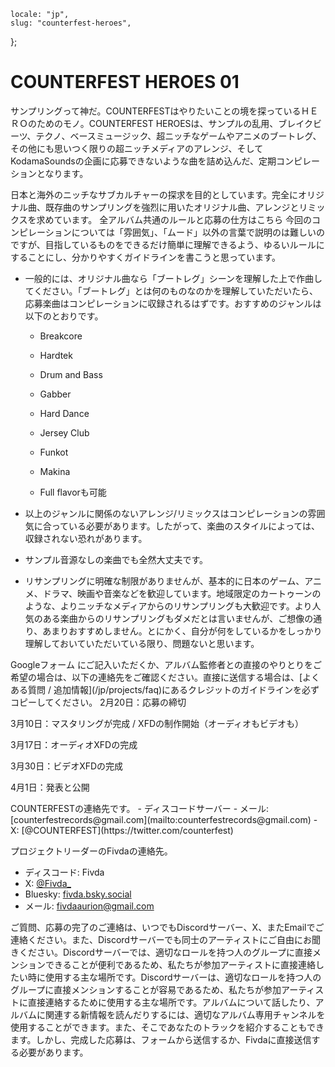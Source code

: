     locale: "jp",
    slug: "counterfest-heroes",
};

# COUNTERFEST HEROES 01

サンプリングって神だ。COUNTERFESTはやりたいことの境を探っているＨＥＲＯのためのモノ。COUNTERFEST HEROESは、サンプルの乱用、ブレイクビーツ、テクノ、ベースミュージック、超ニッチなゲームやアニメのブートレグ、その他にも思いつく限りの超ニッチメディアのアレンジ、そしてKodamaSoundsの企画に応募できないような曲を詰め込んだ、定期コンピレーションとなります。

<WrappableParagraph title="紹介">
    日本と海外のニッチなサブカルチャーの探求を目的としています。完全にオリジナル曲、既存曲のサンプリングを強烈に用いたオリジナル曲、アレンジとリミックスを求めています。
</WrappableParagraph>

<WrappableParagraph title="COUNTERFEST RECORDS固有の一般的なルール ">
    <CtaButton link="/projects/faq" icon="book">
        <span>
            全アルバム共通のルールと応募の仕方はこちら
        </span>
    </CtaButton>
</WrappableParagraph>

<WrappableParagraph title="作曲に関するルール">
今回のコンピレーションについては「雰囲気」、「ムード」以外の言葉で説明のは難しいのですが、目指しているものをできるだけ簡単に理解できるよう、ゆるいルールにすることにし、分かりやすくガイドラインを書こうと思っています。

- 一般的には、オリジナル曲なら「ブートレグ」シーンを理解した上で作曲してください。「ブートレグ」とは何のものなのかを理解していただいたら、応募楽曲はコンピレーションに収録されるはずです。おすすめのジャンルは以下のとおりです。

    - Breakcore

    - Hardtek

    - Drum and Bass

    - Gabber

    - Hard Dance

    - Jersey Club

    - Funkot

    - Makina

    - Full flavorも可能

- 以上のジャンルに関係のないアレンジ/リミックスはコンピレーションの雰囲気に合っている必要があります。したがって、楽曲のスタイルによっては、収録されない恐れがあります。

- サンプル音源なしの楽曲でも全然大丈夫です。

- リサンプリングに明確な制限がありませんが、基本的に日本のゲーム、アニメ、ドラマ、映画や音楽などを歓迎しています。地域限定のカートゥーンのような、よりニッチなメディアからのリサンプリングも大歓迎です。より人気のある楽曲からのリサンプリングもダメだとは言いませんが、ご想像の通り、あまりおすすめしません。とにかく、自分が何をしているかをしっかり理解しておいていただいている限り、問題ないと思います。
</WrappableParagraph>

<WrappableParagraph title="楽曲応募">

<CtaButton link='https://forms.gle/MT4wAAYai2VwjAj58' icon='envelope'>
	<span>Googleフォーム</span>
</CtaButton>
にご記入いただくか、アルバム監修者との直接のやりとりをご希望の場合は、以下の連絡先をご確認ください。直接に送信する場合は、[よくある質問 / 追加情報](/jp/projects/faq)にあるクレジットのガイドラインを必ずコピーしてください。
</WrappableParagraph>

<WrappableParagraph title="締切">
2月20日：応募の締切

3月10日：マスタリングが完成 / XFDの制作開始（オーディオもビデオも）

3月17日：オーディオXFDの完成

3月30日：ビデオXFDの完成

4月1日：発表と公開

</WrappableParagraph>

<WrappableParagraph title="お問い合わせ（ご質問・応募）">
COUNTERFESTの連絡先です。
- ディスコードサーバー
- メール: [counterfestrecords@gmail.com](mailto:counterfestrecords@gmail.com)
- X: [@COUNTERFEST](https://twitter.com/counterfest)

プロジェクトリーダーのFivdaの連絡先。

- ディスコード: Fivda
- X: [@Fivda_](https://twitter.com/Fivda_)
- Bluesky: [fivda.bsky.social](https://bsky.app/profile/fivda.bsky.social)
- メール: [fivdaaurion@gmail.com](mailto:fivdaaurion@gmail.com)

ご質問、応募の完了のご連絡は、いつでもDiscordサーバー、X、またEmailでご連絡ください。また、Discordサーバーでも同士のアーティストにご自由にお聞きください。Discordサーバーでは、適切なロールを持つ人のグループに直接メンションできることが便利であるため、私たちが参加アーティストに直接連絡したい時に使用する主な場所です。Discordサーバーは、適切なロールを持つ人のグループに直接メンションすることが容易であるため、私たちが参加アーティストに直接連絡するために使用する主な場所です。アルバムについて話したり、アルバムに関連する新情報を読んだりするには、適切なアルバム専用チャンネルを使用することができます。また、そこであなたのトラックを紹介することもできます。しかし、完成した応募は、フォームから送信するか、Fivdaに直接送信する必要があります。
</WrappableParagraph>